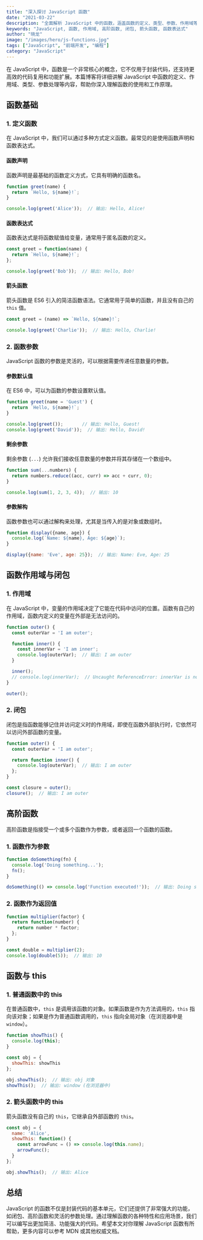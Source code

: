 ```yaml
---
title: "深入探讨 JavaScript 函数"
date: "2021-03-22"
description: "全面解析 JavaScript 中的函数，涵盖函数的定义、类型、参数、作用域等各个方面，并通过示例深入理解函数的运作原理。"
keywords: "JavaScript, 函数, 作用域, 高阶函数, 闭包, 箭头函数, 函数表达式"
author: "晓龙"
image: "/images/hero/js-functions.jpg"
tags: ["JavaScript", "前端开发", "编程"]
category: "JavaScript"
---
```


在 JavaScript 中，函数是一个非常核心的概念，它不仅用于封装代码，还支持更高效的代码复用和功能扩展。本篇博客将详细讲解 JavaScript 中函数的定义、作用域、类型、参数处理等内容，帮助你深入理解函数的使用和工作原理。

## 函数基础

### 1. 定义函数

在 JavaScript 中，我们可以通过多种方式定义函数。最常见的是使用函数声明和函数表达式。

#### 函数声明

函数声明是最基础的函数定义方式，它具有明确的函数名。

```javascript
function greet(name) {
  return `Hello, ${name}!`;
}

console.log(greet('Alice'));  // 输出: Hello, Alice!
```

#### 函数表达式

函数表达式是将函数赋值给变量，通常用于匿名函数的定义。

```javascript
const greet = function(name) {
  return `Hello, ${name}!`;
};

console.log(greet('Bob'));  // 输出: Hello, Bob!
```

#### 箭头函数

箭头函数是 ES6 引入的简洁函数语法。它通常用于简单的函数，并且没有自己的 `this` 值。

```javascript
const greet = (name) => `Hello, ${name}!`;

console.log(greet('Charlie'));  // 输出: Hello, Charlie!
```

### 2. 函数参数

JavaScript 函数的参数是灵活的，可以根据需要传递任意数量的参数。

#### 参数默认值

在 ES6 中，可以为函数的参数设置默认值。

```javascript
function greet(name = 'Guest') {
  return `Hello, ${name}!`;
}

console.log(greet());       // 输出: Hello, Guest!
console.log(greet('David'));  // 输出: Hello, David!
```

#### 剩余参数

剩余参数 (`...`) 允许我们接收任意数量的参数并将其存储在一个数组中。

```javascript
function sum(...numbers) {
  return numbers.reduce((acc, curr) => acc + curr, 0);
}

console.log(sum(1, 2, 3, 4));  // 输出: 10
```

#### 参数解构

函数参数也可以通过解构来处理，尤其是当传入的是对象或数组时。

```javascript
function display({name, age}) {
  console.log(`Name: ${name}, Age: ${age}`);
}

display({name: 'Eve', age: 25});  // 输出: Name: Eve, Age: 25
```

## 函数作用域与闭包

### 1. 作用域

在 JavaScript 中，变量的作用域决定了它能在代码中访问的位置。函数有自己的作用域，函数内定义的变量在外部是无法访问的。

```javascript
function outer() {
  const outerVar = 'I am outer';

  function inner() {
    const innerVar = 'I am inner';
    console.log(outerVar);  // 输出: I am outer
  }

  inner();
  // console.log(innerVar);  // Uncaught ReferenceError: innerVar is not defined
}

outer();
```

### 2. 闭包

闭包是指函数能够记住并访问定义时的作用域，即使在函数外部执行时，它依然可以访问外部函数的变量。

```javascript
function outer() {
  const outerVar = 'I am outer';

  return function inner() {
    console.log(outerVar);  // 输出: I am outer
  };
}

const closure = outer();
closure();  // 输出: I am outer
```

## 高阶函数

高阶函数是指接受一个或多个函数作为参数，或者返回一个函数的函数。

### 1. 函数作为参数

```javascript
function doSomething(fn) {
  console.log('Doing something...');
  fn();
}

doSomething(() => console.log('Function executed!'));  // 输出: Doing something... \n Function executed!
```

### 2. 函数作为返回值

```javascript
function multiplier(factor) {
  return function(number) {
    return number * factor;
  };
}

const double = multiplier(2);
console.log(double(5));  // 输出: 10
```

## 函数与 this

### 1. 普通函数中的 this

在普通函数中，`this` 是调用该函数的对象。如果函数是作为方法调用的，`this` 指向该对象；如果是作为普通函数调用的，`this` 指向全局对象（在浏览器中是 `window`）。

```javascript
function showThis() {
  console.log(this);
}

const obj = {
  showThis: showThis
};

obj.showThis();  // 输出: obj 对象
showThis();  // 输出: window (在浏览器中)
```

### 2. 箭头函数中的 this

箭头函数没有自己的 `this`，它继承自外部函数的 `this`。

```javascript
const obj = {
  name: 'Alice',
  showThis: function() {
    const arrowFunc = () => console.log(this.name);
    arrowFunc();
  }
};

obj.showThis();  // 输出: Alice
```

## 总结

JavaScript 的函数不仅是封装代码的基本单元，它们还提供了非常强大的功能，如闭包、高阶函数和灵活的参数处理。通过理解函数的各种特性和应用场景，我们可以编写出更加简洁、功能强大的代码。希望本文对你理解 JavaScript 函数有所帮助，更多内容可以参考 MDN 或其他权威文档。

